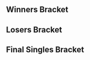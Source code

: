{{DISPLAYTITLE:Smash Summit - Spring 2017: Singles Bracket}}{{SetGame|melee}}{{Smash Summit Spring 2017 Tabs|This=3}}

==Winners Bracket==
{{8DEWBracketA
|tourneylink=Smash Summit/Spring 2017
|tourneyname=Smash Summit - Spring 2017
|column-width=225
<!-- Quarterfinals -->
|r1m1p1=Armada |r1m1p1flag=se |r1m1p1score=3
|r1m1p2=ChuDat |r1m1p2flag=us |r1m1p2score=0
|r1m1win=1
|r1m1p1char1=peach |r1m1p2char1=ic |r1m1p1stock1=2 |r1m1p2stock1=0 |r1m1win1=1 |r1m1stage1=Battlefield
|r1m1p1char2=peach |r1m1p2char2=ic |r1m1p1stock2=3 |r1m1p2stock2=0 |r1m1win2=1 |r1m1stage2=Final Destination
|r1m1p1char3=peach |r1m1p2char3=ic |r1m1p1stock3=3 |r1m1p2stock3=0 |r1m1win3=1 |r1m1stage3=Final Destination
|r1m1date=March 5, 2017
|r1m1details={{BracketMatchDetails|preview=|lrthread=|interview=|recap=|comment=|live=|vod=https://www.youtube.com/watch?v=8fK5iKZlR9g}}

|r1m2p1=Plup |r1m2p1flag=us |r1m2p1score=1
|r1m2p2=Leffen |r1m2p2flag=se |r1m2p2score=3
|r1m2win=2
|r1m2p1char1=sheik |r1m2p2char1=fox |r1m2p1stock1=0 |r1m2p2stock1=1 |r1m2win1=2 |r1m2stage1=Dream Land
|r1m2p1char2=sheik |r1m2p2char2=fox |r1m2p1stock2=1 |r1m2p2stock2=0 |r1m2win2=1 |r1m2stage2=Battlefield
|r1m2p1char3=samus |r1m2p2char3=fox |r1m2p1stock3=0 |r1m2p2stock3=1 |r1m2win3=2 |r1m2stage3=Final Destination
|r1m2p1char4=sheik |r1m2p2char4=fox |r1m2p1stock4=0 |r1m2p2stock4=1 |r1m2win4=2 |r1m2stage4=Fountain of Dreams
|r1m2date=March 5, 2017
|r1m2details={{BracketMatchDetails|preview=|lrthread=|interview=|recap=|comment=|live=|vod=https://www.youtube.com/watch?v=5_RFTD4pqC4}}

|r1m3p1=Hungrybox |r1m3p1flag=us |r1m3p1score=3
|r1m3p2=PewPewU |r1m3p2flag=us |r1m3p2score=1
|r1m3win=1
|r1m3p1char1=jigglypuff |r1m3p2char1=marth |r1m3p1stock1=3 |r1m3p2stock1=0 |r1m3win1=1 |r1m3stage1=Battlefield
|r1m3p1char2=jigglypuff |r1m3p2char2=marth |r1m3p1stock2=0 |r1m3p2stock2=1 |r1m3win2=2 |r1m3stage2=Yoshi's Story
|r1m3p1char3=jigglypuff |r1m3p2char3=marth |r1m3p1stock3=2 |r1m3p2stock3=0 |r1m3win3=1 |r1m3stage3=Dream Land
|r1m3p1char4=jigglypuff |r1m3p2char4=marth |r1m3p1stock4=1 |r1m3p2stock4=0 |r1m3win4=1 |r1m3stage4=Pokémon Stadium
|r1m3date=March 5, 2017
|r1m3details={{BracketMatchDetails|preview=|lrthread=|interview=|recap=|comment=|live=|vod=https://www.youtube.com/watch?v=0GivvbOhqQg}}

|r1m4p1=Mew2King |r1m4p1flag=us |r1m4p1score=3
|r1m4p2=Axe |r1m4p2flag=us |r1m4p2score=2
|r1m4win=1
|r1m4p1char1=sheik |r1m4p2char1=pikachu |r1m4p1stock1=0 |r1m4p2stock1=1 |r1m4win1=2 |r1m4stage1=Dream Land
|r1m4p1char2=sheik |r1m4p2char2=marth |r1m4p1stock2=3 |r1m4p2stock2=0 |r1m4win2=1 |r1m4stage2=Final Destination
|r1m4p1char3=sheik |r1m4p2char3=pikachu |r1m4p1stock3=1 |r1m4p2stock3=0 |r1m4win3=1 |r1m4stage3=Yoshi's Story
|r1m4p1char4=sheik |r1m4p2char4=pikachu |r1m4p1stock4=0 |r1m4p2stock4=2 |r1m4win4=2 |r1m4stage4=Fountain of Dreams
|r1m4p1char5=sheik |r1m4p2char5=pikachu |r1m4p1stock5=1 |r1m4p2stock5=0 |r1m4win5=1 |r1m4stage5=Pokémon Stadium
|r1m4date=March 5, 2017
|r1m4details={{BracketMatchDetails|preview=|lrthread=|interview=|recap=|comment=|live=|vod=https://www.youtube.com/watch?v=WS92sI6Ju-k}}

<!-- SEMIFINALS -->
|r2m1p1=Armada |r2m1p1flag=se |r2m1p1score=3
|r2m1p2=Leffen |r2m1p2flag=se |r2m1p2score=0
|r2m1win=1
|r2m1p1char1=fox |r2m1p2char1=fox |r2m1p1stock1=1 |r2m1p2stock1=0 |r2m1win1=1 |r2m1stage1=Battlefield
|r2m1p1char2=fox |r2m1p2char2=fox |r2m1p1stock2=2 |r2m1p2stock2=0 |r2m1win2=1 |r2m1stage2=Final Destination
|r2m1p1char3=fox |r2m1p2char3=fox |r2m1p1stock3=3 |r2m1p2stock3=0 |r2m1win3=1 |r2m1stage3=Pokémon Stadium
|r2m1date=March 5, 2017
|r2m1finished=
|r2m1details={{BracketMatchDetails
|preview=
|lrthread=
|interview=
|recap=
|comment=
|vod=https://www.youtube.com/watch?v=zbGv0_5vPdc
}}

|r2m2p1=Hungrybox |r2m2p1flag=us |r2m2p1score=3
|r2m2p2=Mew2King |r2m2p2flag=us |r2m2p2score=1
|r2m2win=1
|r2m2p1char1=jigglypuff |r2m2p2char1=fox |r2m2p1stock1=0 |r2m2p2stock1=3 |r2m2win1=2 |r2m2stage1=Battlefield
|r2m2p1char2=jigglypuff |r2m2p2char2=fox |r2m2p1stock2=2 |r2m2p2stock2=0 |r2m2win2=1 |r2m2stage2=Dream Land
|r2m2p1char3=jigglypuff |r2m2p2char3=fox |r2m2p1stock3=2 |r2m2p2stock3=0 |r2m2win3=1 |r2m2stage3=Final Destination
|r2m2p1char4=jigglypuff |r2m2p2char4=fox |r2m2p1stock4=2 |r2m2p2stock4=0 |r2m2win4=1 |r2m2stage4=Pokémon Stadium
|r2m2date=March 5, 2017
|r2m2finished=
|r2m2details={{BracketMatchDetails
|preview=
|lrthread=
|interview=
|recap=
|comment=
|vod=https://www.youtube.com/watch?v=JnS_WcIMHsk
}}
}}

==Losers Bracket==
{{16DELBracketSmwA
|tourneylink=Smash Summit/Spring 2017
|tourneyname=Smash Summit - Spring 2017
|l1placement=13-16
|l2placement=9-12
|l3placement=7-8
|l4placement=5-6
|column-width=225

<!-- Round 1 -->
|l1m1p1=Mango |l1m1p1flag=us |l1m1p1score=3
|l1m1p2=HugS |l1m1p2flag=us |l1m1p2score=0
|l1m1win=1
|l1m1p1char1=fox |l1m1p2char1=samus |l1m1p1stock1=1 |l1m1p2stock1=0 |l1m1win1=1 |l1m1stage1=Battlefield
|l1m1p1char2=fox |l1m1p2char2=samus |l1m1p1stock2=1 |l1m1p2stock2=0 |l1m1win2=1 |l1m1stage2=Dream Land
|l1m1p1char3=fox |l1m1p2char3=samus |l1m1p1stock3=1 |l1m1p2stock3=0 |l1m1win3=1 |l1m1stage3=Dream Land
|l1m1date=March 5, 2017
|l1m1details={{BracketMatchDetails|preview=|lrthread=|interview=|recap=|comment=|live=|vod=https://www.youtube.com/watch?v=EJ0MQTc-SEA}}

|l1m2p1=Infinite Numbers |l1m2p1flag=us |l1m2p1score=2
|l1m2p2=S2J |l1m2p2flag=us |l1m2p2score=3
|l1m2win=2
|l1m2p1char1=ic |l1m2p2char1=cf |l1m2p1stock1=1 |l1m2p2stock1=0 |l1m2win1=1 |l1m2stage1=Fountain of Dreams
|l1m2p1char2=ic |l1m2p2char2=cf |l1m2p1stock2=0 |l1m2p2stock2=3 |l1m2win2=2 |l1m2stage2=Battlefield
|l1m2p1char3=ic |l1m2p2char3=cf |l1m2p1stock3=1 |l1m2p2stock3=0 |l1m2win3=1 |l1m2stage3=Final Destination
|l1m2p1char4=ic |l1m2p2char4=cf |l1m2p1stock4=0 |l1m2p2stock4=2 |l1m2win4=2 |l1m2stage4=Yoshi's Story
|l1m2p1char5=ic |l1m2p2char5=cf |l1m2p1stock5=0 |l1m2p2stock5=3 |l1m2win5=2 |l1m2stage5=Dream Land
|l1m2date=March 5, 2017
|l1m2details={{BracketMatchDetails|preview=|lrthread=|interview=|recap=|comment=|live=|vod=https://www.youtube.com/watch?v=8j6-16kWOMU}}

|l1m3p1=SFAT |l1m3p1flag=us |l1m3p1score=3
|l1m3p2=Westballz |l1m3p2flag=us |l1m3p2score=1
|l1m3win=1
|l1m3p1char1=fox |l1m3p2char1=falco |l1m3p1stock1=0 |l1m3p2stock1=1 |l1m3win1=2 |l1m3stage1=Battlefield
|l1m3p1char2=fox |l1m3p2char2=falco |l1m3p1stock2=2 |l1m3p2stock2=0 |l1m3win2=1 |l1m3stage2=Battlefield
|l1m3p1char3=fox |l1m3p2char3=falco |l1m3p1stock3=1 |l1m3p2stock3=0 |l1m3win3=1 |l1m3stage3=Dream Land
|l1m3p1char4=fox |l1m3p2char4=falco |l1m3p1stock4=2 |l1m3p2stock4=0 |l1m3win4=1 |l1m3stage4=Dream Land
|l1m3date=March 5, 2017
|l1m3details={{BracketMatchDetails|preview=|lrthread=|interview=|recap=|comment=|live=|vod=https://www.youtube.com/watch?v=Seph5KmwQJU}}

|l1m4p1=Lucky |l1m4p1flag=us |l1m4p1score=1
|l1m4p2=Ice |l1m4p2flag=de |l1m4p2score=3
|l1m4win=2
|l1m4p1char1=fox |l1m4p2char1=fox |l1m4p1stock1=0 |l1m4p2stock1=4 |l1m4win1=2 |l1m4stage1=Dream Land
|l1m4p1char2=fox |l1m4p2char2=fox |l1m4p1stock2=1 |l1m4p2stock2=0 |l1m4win2=1 |l1m4stage2=Pokémon Stadium
|l1m4p1char3=fox |l1m4p2char3=fox |l1m4p1stock3=0 |l1m4p2stock3=1 |l1m4win3=2 |l1m4stage3=Final Destination
|l1m4p1char4=fox |l1m4p2char4=fox |l1m4p1stock4=0 |l1m4p2stock4=2 |l1m4win4=2 |l1m4stage4=Dream Land
|l1m4date=March 5, 2017
|l1m4finished=
|l1m4details={{BracketMatchDetails|preview=|lrthread=|interview=|recap=|comment=|live=|vod=https://www.youtube.com/watch?v=1cHZw-WlmkQ}}

<!-- Round 2 -->
|l2m1p1=ChuDat |l2m1p1flag=us |l2m1p1score=3
|l2m1p2=Mango |l2m1p2flag=us |l2m1p2score=2
|l2m1win=1
|l2m1p1char1=ic |l2m1p2char1=fox |l2m1p1stock1=1 |l2m1p2stock1=0 |l2m1win1=1 |l2m1stage1=Dream Land
|l2m1p1char2=ic |l2m1p2char2=fox |l2m1p1stock2=0 |l2m1p2stock2=2 |l2m1win2=2 |l2m1stage2=Yoshi's Story
|l2m1p1char3=ic |l2m1p2char3=fox |l2m1p1stock3=0 |l2m1p2stock3=2 |l2m1win3=2 |l2m1stage3=Final Destination
|l2m1p1char4=ic |l2m1p2char4=fox |l2m1p1stock4=1 |l2m1p2stock4=0 |l2m1win4=1 |l2m1stage4=Final Destination
|l2m1p1char5=ic |l2m1p2char5=fox |l2m1p1stock5=4 |l2m1p2stock5=0 |l2m1win5=1 |l2m1stage5=Pokémon Stadium
|l2m1date=March 5, 2017
|l2m1finished=
|l2m1details={{BracketMatchDetails
|preview= 
|lrthread=
|interview=
|recap=
|reddit=https://www.reddit.com/r/smashbros/comments/5xpr4m/smash_summit_spring_2017_losers_top_8_qualifier/
|comment=
|vod=https://youtu.be/7Bc0FKHcOSQ
}}

|l2m2p1=Plup |l2m2p1flag=us |l2m2p1score=3
|l2m2p2=S2J |l2m2p2flag=us |l2m2p2score=0
|l2m2win=1
|l2m2p1char1=sheik |l2m2p2char1=cf |l2m2p1stock1=3 |l2m2p2stock1=0 |l2m2win1=1 |l2m2stage1=Battlefield
|l2m2p1char2=sheik |l2m2p2char2=cf |l2m2p1stock2=2 |l2m2p2stock2=0 |l2m2win2=1 |l2m2stage2=Pokémon Stadium
|l2m2p1char3=sheik |l2m2p2char3=cf |l2m2p1stock3=2 |l2m2p2stock3=0 |l2m2win3=1 |l2m2stage3=Pokémon Stadium
|l2m2date=March 5, 2017
|l2m2finished=
|l2m2details={{BracketMatchDetails
|preview= 
|lrthread=
|interview=
|recap=
|comment=
|vod=https://www.youtube.com/watch?v=4dHMBc7f_fY
}}

|l2m3p1=PewPewU |l2m3p1flag=us |l2m3p1score=1
|l2m3p2=SFAT |l2m3p2flag=us |l2m3p2score=3
|l2m3win=2
|l2m3p1char1=marth |l2m3p2char1=fox |l2m3p1stock1=0 |l2m3p2stock1=2 |l2m3win1=2 |l2m3stage1=Fountain of Dreams
|l2m3p1char2=marth |l2m3p2char2=fox |l2m3p1stock2=2 |l2m3p2stock2=0 |l2m3win2=1 |l2m3stage2=Yoshi's Story
|l2m3p1char3=marth |l2m3p2char3=fox |l2m3p1stock3=0 |l2m3p2stock3=2 |l2m3win3=2 |l2m3stage3=Dream Land
|l2m3p1char4=marth |l2m3p2char4=fox |l2m3p1stock4=0 |l2m3p2stock4=1 |l2m3win4=2 |l2m3stage4=Battlefield
|l2m3date=March 5, 2017
|l2m3finished=
|l2m3details={{BracketMatchDetails
|preview= 
|lrthread=
|interview=
|recap=
|comment=
|vod=https://www.youtube.com/watch?v=EqXeyNDs1gs
}}

|l2m4p1=Axe |l2m4p1flag=us |l2m4p1score=3
|l2m4p2=Ice |l2m4p2flag=de |l2m4p2score=2
|l2m4win=1
|l2m4p1char1=pikachu |l2m4p2char1=fox |l2m4p1stock1=2 |l2m4p2stock1=0 |l2m4win1=1 |l2m4stage1=Battlefield
|l2m4p1char2=pikachu |l2m4p2char2=fox |l2m4p1stock2=0 |l2m4p2stock2=2 |l2m4win2=2 |l2m4stage2=Pokémon Stadium
|l2m4p1char3=pikachu |l2m4p2char3=fox |l2m4p1stock3=3 |l2m4p2stock3=0 |l2m4win3=1 |l2m4stage3=Fountain of Dreams
|l2m4p1char4=pikachu |l2m4p2char4=fox |l2m4p1stock4=0 |l2m4p2stock4=3 |l2m4win4=2 |l2m4stage4=Yoshi's Story
|l2m4p1char5=pikachu |l2m4p2char5=sheik |l2m4p1stock5=1 |l2m4p2stock5=0 |l2m4win5=1 |l2m4stage5=Final Destination
|l2m4date=March 5, 2017
|l2m4finished=
|l2m4details={{BracketMatchDetails
|preview= 
|lrthread=
|interview=
|recap=
|comment=
|vod=https://www.youtube.com/watch?v=TGyr6wjeFs4
}}

<!-- Round 3 -->
|l3m1p1=ChuDat |l3m1p1flag=us |l3m1p1score=1
|l3m1p2=Plup |l3m1p2flag=us |l3m1p2score=3
|l3m1win=2
|l3m1p1char1=ic |l3m1p2char1=samus |l3m1p1stock1=0 |l3m1p2stock1=1 |l3m1win1=2 |l3m1stage1=Dream Land
|l3m1p1char2=ic |l3m1p2char2=samus |l3m1p1stock2=1 |l3m1p2stock2=0 |l3m1win2=1 |l3m1stage2=Final Destination
|l3m1p1char3=ic |l3m1p2char3=samus |l3m1p1stock3=0 |l3m1p2stock3=3 |l3m1win3=2 |l3m1stage3=Pokémon Stadium
|l3m1p1char4=ic |l3m1p2char4=samus |l3m1p1stock4=0 |l3m1p2stock4=2 |l3m1win4=2 |l3m1stage4=Battlefield
|l3m1date=March 5, 2017
|l3m1finished=
|l3m1details={{BracketMatchDetails
|preview= 
|lrthread=
|interview=
|recap=
|comment=
|vod=https://www.youtube.com/watch?v=QxEqcHUOK3Q
}}

|l3m2p1=SFAT |l3m2p1flag=us |l3m2p1score=2
|l3m2p2=Axe |l3m2p2flag=us |l3m2p2score=3
|l3m2win=2
|l3m2p1char1=fox |l3m2p2char1=pikachu |l3m2p1stock1=0 |l3m2p2stock1=2 |l3m2win1=2 |l3m2stage1=Battlefield
|l3m2p1char2=fox |l3m2p2char2=pikachu |l3m2p1stock2=3 |l3m2p2stock2=0 |l3m2win2=1 |l3m2stage2=Pokémon Stadium
|l3m2p1char3=fox |l3m2p2char3=pikachu |l3m2p1stock3=0 |l3m2p2stock3=3 |l3m2win3=2 |l3m2stage3=Fountain of Dreams
|l3m2p1char4=fox |l3m2p2char4=pikachu |l3m2p1stock4=1 |l3m2p2stock4=0 |l3m2win4=1 |l3m2stage4=Yoshi's Story
|l3m2p1char5=fox |l3m2p2char5=pikachu |l3m2p1stock5=0 |l3m2p2stock5=2 |l3m2win5=2 |l3m2stage5=Final Destination
|l3m2date=March 5, 2017
|l3m2finished=
|l3m2details={{BracketMatchDetails
|preview= 
|lrthread=
|interview=
|recap=
|comment=
|vod=https://www.youtube.com/watch?v=tF68F_EeFzY
}}

<!-- Round 4 -->
|l4m1p1=Mew2King |l4m1p1flag=us |l4m1p1score=3
|l4m1p2=Plup |l4m1p2flag=us |l4m1p2score=2
|l4m1win=1
|l4m1p1char1=sheik |l4m1p2char1=sheik |l4m1p1stock1=0 |l4m1p2stock1=3 |l4m1win1=2 |l4m1stage1=Battlefield
|l4m1p1char2=sheik |l4m1p2char2=sheik |l4m1p1stock2=0 |l4m1p2stock2=1 |l4m1win2=2 |l4m1stage2=Final Destination
|l4m1p1char3=fox |l4m1p2char3=sheik |l4m1p1stock3=1 |l4m1p2stock3=0 |l4m1win3=1 |l4m1stage3=Final Destination
|l4m1p1char4=marth |l4m1p2char4=sheik |l4m1p1stock4=2 |l4m1p2stock4=0 |l4m1win4=1 |l4m1stage4=Fountain of Dreams
|l4m1p1char5=marth |l4m1p2char5=sheik |l4m1p1stock5=2 |l4m1p2stock5=0 |l4m1win5=1 |l4m1stage5=Fountain of Dreams
|l4m1date=March 5, 2017
|l4m1finished=
|l4m1details={{BracketMatchDetails
|preview= 
|lrthread=
|interview=
|recap=
|comment=
|vod=https://www.youtube.com/watch?v=X1dys1qMPPI
}}

|l4m2p1=Leffen |l4m2p1flag=se |l4m2p1score=3
|l4m2p2=Axe |l4m2p2flag=us |l4m2p2score=0
|l4m2win=1
|l4m2p1char1=fox |l4m2p2char1=pikachu |l4m2p1stock1=1 |l4m2p2stock1=0 |l4m2win1=1 |l4m2stage1=Battlefield
|l4m2p1char2=fox |l4m2p2char2=pikachu |l4m2p1stock2=2 |l4m2p2stock2=0 |l4m2win2=1 |l4m2stage2=Fountain of Dreams
|l4m2p1char3=fox |l4m2p2char3=pikachu |l4m2p1stock3=1 |l4m2p2stock3=0 |l4m2win3=1 |l4m2stage3=Fountain of Dreams
|l4m2date=March 5, 2017
|l4m2finished=
|l4m2details={{BracketMatchDetails
|preview= 
|lrthread=
|interview=
|recap=
|comment=
|vod=https://www.youtube.com/watch?v=U5j2-Wk1ZOE
}}
}}
<onlyinclude>
==Final Singles Bracket==
{{DEFinalSmwBracket
|tourneylink=Smash Summit/Spring 2017
|tourneyname=Smash Summit - Spring 2017
|l1placement=4
|r2placement=3
|r3loserplacement=2
|r3winnerplacement=1
|column-width=195
|export_score=true

<!-- FROM WINNERS -->
|r1m1p1=Armada |r1m1p1flag=se |r1m1p1score=3
|r1m1p2=Hungrybox |r1m1p2flag=us |r1m1p2score=2
|r1m1win=1
|r1m1p1char1=fox |r1m1p1stock1=0 |r1m1p2char1=puff |r1m1p2stock1=1 |r1m1win1=2 |r1m1stage1=Battlefield
|r1m1p1char2=fox |r1m1p1stock2=1 |r1m1p2char2=puff |r1m1p2stock2=0 |r1m1win2=1 |r1m1stage2=Final Destination
|r1m1p1char3=fox |r1m1p1stock3=1 |r1m1p2char3=puff |r1m1p2stock3=0 |r1m1win3=1 |r1m1stage3=Dream Land
|r1m1p1char4=fox |r1m1p1stock4=0 |r1m1p2char4=puff |r1m1p2stock4=1 |r1m1win4=2 |r1m1stage4=Dream Land
|r1m1p1char5=fox |r1m1p1stock5=2 |r1m1p2char5=puff |r1m1p2stock5=0 |r1m1win5=1 |r1m1stage5=Pokémon Stadium
|r1m1date=March 5, 2017
|r1m1finished=
|r1m1details={{BracketMatchDetails
|vod=https://www.youtube.com/watch?v=grLapCAUW1Y
|preview=
|lrthread=
|interview=
|recap=
|comment=
|live=
}}

<!-- FROM LOSERS -->
|l1m1p1=Mew2King |l1m1p1flag=us |l1m1p1score=1
|l1m1p2=Leffen |l1m1p2flag=se |l1m1p2score=3
|l1m1win=2
|l1m1p1char1=marth |l1m1p1stock1=0 |l1m1p2char1=fox |l1m1p2stock1=2 |l1m1win1=2 |l1m1stage1=Yoshi's Story
|l1m1p1char2=marth |l1m1p1stock2=2 |l1m1p2char2=fox |l1m1p2stock2=0 |l1m1win2=1 |l1m1stage2=Final Destination
|l1m1p1char3=marth |l1m1p1stock3=0 |l1m1p2char3=fox |l1m1p2stock3=1 |l1m1win3=2 |l1m1stage3=Dream Land
|l1m1p1char4=marth |l1m1p1stock4=0 |l1m1p2char4=fox |l1m1p2stock4=2 |l1m1win4=2 |l1m1stage4=Fountain of Dreams
|l1m1date=March 5, 2017
|l1m1finished=
|l1m1details={{BracketMatchDetails
|vod=https://www.youtube.com/watch?v=mTFHQYF1P2M
|preview=
|lrthread=
|interview=
|recap=
|comment=
|live=
}}

<!-- LOSERS FINALS -->
|r2m1p1=Hungrybox |r2m1p1flag=us |r2m1p1score=3
|r2m1p2=Leffen |r2m1p2flag=se |r2m1p2score=2
|r2m1win=1
|r2m1p1char1=puff |r2m1p1stock1=0 |r2m1p2char1=fox |r2m1p2stock1=1 |r2m1win1=2 |r2m1stage1=Battlefield
|r2m1p1char2=puff |r2m1p1stock2=2 |r2m1p2char2=fox |r2m1p2stock2=0 |r2m1win2=1 |r2m1stage2=Dream Land
|r2m1p1char3=puff |r2m1p1stock3=0 |r2m1p2char3=fox |r2m1p2stock3=2 |r2m1win3=2 |r2m1stage3=Pokémon Stadium
|r2m1p1char4=puff |r2m1p1stock4=1 |r2m1p2char4=fox |r2m1p2stock4=0 |r2m1win4=1 |r2m1stage4=Battlefield
|r2m1p1char5=puff |r2m1p1stock5=1 |r2m1p2char5=fox |r2m1p2stock5=0 |r2m1win5=1 |r2m1stage5=Final Destination
|r2m1date=March 5, 2017
|r2m1finished=
|r2m1details={{BracketMatchDetails
|vod=https://www.youtube.com/watch?v=mDvEz6r2zMY
|preview=
|lrthread=
|interview=
|recap=
|comment=
|live=
}}

<!-- GRAND FINALS -->
|r3m1p1=Armada |r3m1p1flag=se |r3m1p1score=3
|r3m1p2=Hungrybox |r3m1p2flag=us |r3m1p2score=1
|r3m1win=1
|r3m1p1char1=fox |r3m1p1stock1=0 |r3m1p2char1=puff |r3m1p2stock1=3 |r3m1win1=2 |r3m1stage1=Battlefield
|r3m1p1char2=fox |r3m1p1stock2=3 |r3m1p2char2=puff |r3m1p2stock2=0 |r3m1win2=1 |r3m1stage2=Final Destination
|r3m1p1char3=fox |r3m1p1stock3=2 |r3m1p2char3=puff |r3m1p2stock3=0 |r3m1win3=1 |r3m1stage3=Dream Land
|r3m1p1char4=fox |r3m1p1stock4=1 |r3m1p2char4=puff |r3m1p2stock4=0 |r3m1win4=1 |r3m1stage4=Dream Land
|r3m1date=March 5, 2017
|r3m1finished=
|r3m1details={{BracketMatchDetails
|vod=https://www.youtube.com/watch?v=WOXO78vw6nI
|preview=
|lrthread=
|interview=
|recap=
|comment=
|live=
}}
}}
</onlyinclude>
